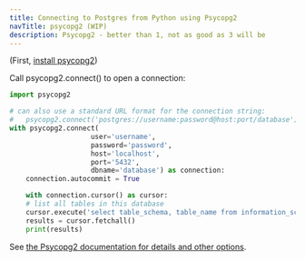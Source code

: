 ```yaml
---
title: Connecting to Postgres from Python using Psycopg2
navTitle: psycopg2 (WIP)
description: Psycopg2 - better than 1, not as good as 3 will be
---
```


(First, [install psycopg2](/getting-started/connecting_to_postgres/python))

Call psycopg2.connect() to open a connection:

```python
import psycopg2

# can also use a standard URL format for the connection string: 
#   psycopg2.connect('postgres://username:password@host:port/database')
with psycopg2.connect(
                    user='username', 
                    password='password', 
                    host='localhost', 
                    port='5432', 
                    dbname='database') as connection:
    connection.autocommit = True

    with connection.cursor() as cursor:
    # list all tables in this database
    cursor.execute('select table_schema, table_name from information_schema.tables')
    results = cursor.fetchall()
    print(results)
```

See [the Psycopg2 documentation for details and other options](https://www.psycopg.org/docs/module.html#psycopg2.connect). 
